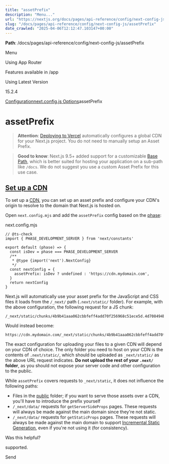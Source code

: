 ---
title: "assetPrefix"
description: "Menu..."
url: "https://nextjs.org/docs/pages/api-reference/config/next-config-js/assetPrefix"
slug: "/docs/pages/api-reference/config/next-config-js/assetPrefix"
date_crawled: "2025-04-06T12:12:47.103147+00:00"
---

**Path**: /docs/pages/api-reference/config/next-config-js/assetPrefix

Menu

Using App Router

Features available in /app

Using Latest Version

15.2.4

[Configuration](/docs/pages/api-reference/config)[next.config.js Options](/docs/pages/api-reference/config/next-config-js)assetPrefix

# assetPrefix

> **Attention**: [Deploying to Vercel](/docs/pages/building-your-application/deploying) automatically configures a global CDN for your Next.js project.
> You do not need to manually setup an Asset Prefix.

> **Good to know**: Next.js 9.5+ added support for a customizable [Base Path](/docs/app/api-reference/config/next-config-js/basePath), which is better
> suited for hosting your application on a sub-path like `/docs`.
> We do not suggest you use a custom Asset Prefix for this use case.

## [Set up a CDN](#set-up-a-cdn)

To set up a [CDN](https://en.wikipedia.org/wiki/Content_delivery_network), you can set up an asset prefix and configure your CDN's origin to resolve to the domain that Next.js is hosted on.

Open `next.config.mjs` and add the `assetPrefix` config based on the [phase](/docs/app/api-reference/config/next-config-js#async-configuration):

next.config.mjs

```
// @ts-check
import { PHASE_DEVELOPMENT_SERVER } from 'next/constants'
 
export default (phase) => {
  const isDev = phase === PHASE_DEVELOPMENT_SERVER
  /**
   * @type {import('next').NextConfig}
   */
  const nextConfig = {
    assetPrefix: isDev ? undefined : 'https://cdn.mydomain.com',
  }
  return nextConfig
}
```

Next.js will automatically use your asset prefix for the JavaScript and CSS files it loads from the `/_next/` path (`.next/static/` folder). For example, with the above configuration, the following request for a JS chunk:

```
/_next/static/chunks/4b9b41aaa062cbbfeff4add70f256968c51ece5d.4d708494b3aed70c04f0.js

```

Would instead become:

```
https://cdn.mydomain.com/_next/static/chunks/4b9b41aaa062cbbfeff4add70f256968c51ece5d.4d708494b3aed70c04f0.js

```

The exact configuration for uploading your files to a given CDN will depend on your CDN of choice. The only folder you need to host on your CDN is the contents of `.next/static/`, which should be uploaded as `_next/static/` as the above URL request indicates. **Do not upload the rest of your `.next/` folder**, as you should not expose your server code and other configuration to the public.

While `assetPrefix` covers requests to `_next/static`, it does not influence the following paths:

* Files in the [public](/docs/pages/building-your-application/optimizing/static-assets) folder; if you want to serve those assets over a CDN, you'll have to introduce the prefix yourself
* `/_next/data/` requests for `getServerSideProps` pages. These requests will always be made against the main domain since they're not static.
* `/_next/data/` requests for `getStaticProps` pages. These requests will always be made against the main domain to support [Incremental Static Generation](/docs/pages/building-your-application/data-fetching/incremental-static-regeneration), even if you're not using it (for consistency).

Was this helpful?

supported.

Send